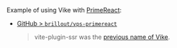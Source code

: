 Example of using Vike with [PrimeReact](https://primereact.org/):
 - [GitHub > `brillout/vps-primereact`](https://github.com/brillout/vps-primereact)
   > vite-plugin-ssr was the [previous name of Vike](https://vite-plugin-ssr.com/vike).
